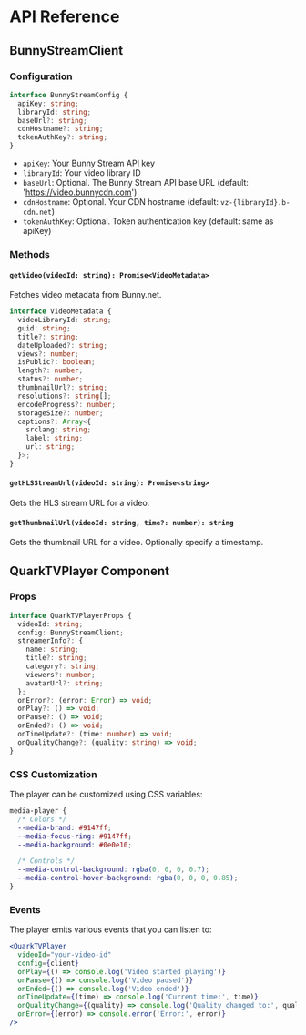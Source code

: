 # API Reference

## BunnyStreamClient

### Configuration

```typescript
interface BunnyStreamConfig {
  apiKey: string;
  libraryId: string;
  baseUrl?: string;
  cdnHostname?: string;
  tokenAuthKey?: string;
}
```

- `apiKey`: Your Bunny Stream API key
- `libraryId`: Your video library ID
- `baseUrl`: Optional. The Bunny Stream API base URL (default: 'https://video.bunnycdn.com')
- `cdnHostname`: Optional. Your CDN hostname (default: `vz-{libraryId}.b-cdn.net`)
- `tokenAuthKey`: Optional. Token authentication key (default: same as apiKey)

### Methods

#### `getVideo(videoId: string): Promise<VideoMetadata>`

Fetches video metadata from Bunny.net.

```typescript
interface VideoMetadata {
  videoLibraryId: string;
  guid: string;
  title?: string;
  dateUploaded?: string;
  views?: number;
  isPublic?: boolean;
  length?: number;
  status?: number;
  thumbnailUrl?: string;
  resolutions?: string[];
  encodeProgress?: number;
  storageSize?: number;
  captions?: Array<{
    srclang: string;
    label: string;
    url: string;
  }>;
}
```

#### `getHLSStreamUrl(videoId: string): Promise<string>`

Gets the HLS stream URL for a video.

#### `getThumbnailUrl(videoId: string, time?: number): string`

Gets the thumbnail URL for a video. Optionally specify a timestamp.

## QuarkTVPlayer Component

### Props

```typescript
interface QuarkTVPlayerProps {
  videoId: string;
  config: BunnyStreamClient;
  streamerInfo?: {
    name: string;
    title?: string;
    category?: string;
    viewers?: number;
    avatarUrl?: string;
  };
  onError?: (error: Error) => void;
  onPlay?: () => void;
  onPause?: () => void;
  onEnded?: () => void;
  onTimeUpdate?: (time: number) => void;
  onQualityChange?: (quality: string) => void;
}
```

### CSS Customization

The player can be customized using CSS variables:

```css
media-player {
  /* Colors */
  --media-brand: #9147ff;
  --media-focus-ring: #9147ff;
  --media-background: #0e0e10;

  /* Controls */
  --media-control-background: rgba(0, 0, 0, 0.7);
  --media-control-hover-background: rgba(0, 0, 0, 0.85);
}
```

### Events

The player emits various events that you can listen to:

```jsx
<QuarkTVPlayer
  videoId="your-video-id"
  config={client}
  onPlay={() => console.log('Video started playing')}
  onPause={() => console.log('Video paused')}
  onEnded={() => console.log('Video ended')}
  onTimeUpdate={(time) => console.log('Current time:', time)}
  onQualityChange={(quality) => console.log('Quality changed to:', quality)}
  onError={(error) => console.error('Error:', error)}
/>
``` 